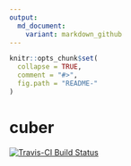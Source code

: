 ```yaml
---
output:
  md_document:
    variant: markdown_github
---
```


<!-- README.md is generated from README.Rmd. Please edit that file -->


```r
knitr::opts_chunk$set(
  collapse = TRUE,
  comment = "#>",
  fig.path = "README-"
)
```

# cuber

[![Travis-CI Build Status](https://travis-ci.org/gibonet/cuber.svg?branch=master)](https://travis-ci.org/gibonet/cuber)